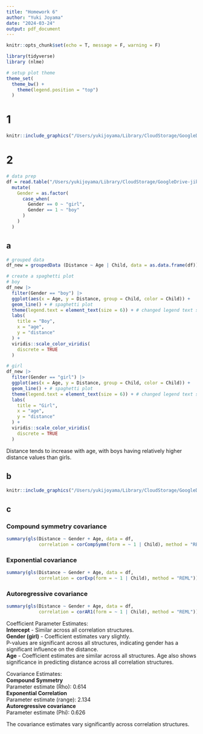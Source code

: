 ```yaml
---
title: "Homework 6"
author: "Yuki Joyama"
date: "2024-03-24"
output: pdf_document
---
```


```r
knitr::opts_chunk$set(echo = T, message = F, warning = F)

library(tidyverse)
library (nlme)

# setup plot theme
theme_set(
  theme_bw() +
    theme(legend.position = "top")
  )
```

# 1
```r
knitr::include_graphics("/Users/yukijoyama/Library/CloudStorage/GoogleDrive-jikeyu1995@gmail.com/My Drive/version_control/MS-biostats/Biostatistical Methods 2/Biostatistical Methods 2/p8131_hw6_files/Screenshot 2024-03-24 at 23.17.48.png")
```

# 2
```r
# data prep
df = read.table("/Users/yukijoyama/Library/CloudStorage/GoogleDrive-jikeyu1995@gmail.com/My Drive/version_control/MS-biostats/Biostatistical Methods 2/Biostatistical Methods 2/p8131_hw6_files/HW6-dental.txt", header = TRUE) |> 
  mutate(
    Gender = as.factor(
      case_when(
        Gender == 0 ~ "girl",
        Gender == 1 ~ "boy"
      )
    )
  )
```

## a
```r
# grouped data
df_new = groupedData (Distance ~ Age | Child, data = as.data.frame(df))

# create a spaghetti plot 
# boy
df_new |> 
  filter(Gender == "boy") |> 
  ggplot(aes(x = Age, y = Distance, group = Child, color = Child)) + 
  geom_line() + # spaghetti plot
  theme(legend.text = element_text(size = 6)) + # changed legend text size
  labs(
    title = "Boy",
    x = "age",
    y = "distance"
  ) +
  viridis::scale_color_viridis(
    discrete = TRUE
  )

# girl
df_new |> 
  filter(Gender == "girl") |> 
  ggplot(aes(x = Age, y = Distance, group = Child, color = Child)) + 
  geom_line() + # spaghetti plot
  theme(legend.text = element_text(size = 6)) + # changed legend text size
  labs(
    title = "Girl",
    x = "age",
    y = "distance"
  ) +
  viridis::scale_color_viridis(
    discrete = TRUE
  )
```

Distance tends to increase with age, with boys having relatively higher distance values than girls.

## b
```r
knitr::include_graphics("/Users/yukijoyama/Library/CloudStorage/GoogleDrive-jikeyu1995@gmail.com/My Drive/version_control/MS-biostats/Biostatistical Methods 2/Biostatistical Methods 2/p8131_hw6_files/Screenshot 2024-03-26 at 23.41.20.png")
```

## c
### Compound symmetry covariance
```r
summary(gls(Distance ~ Gender + Age, data = df, 
            correlation = corCompSymm(form = ~ 1 | Child), method = "REML"))
```

### Exponential covariance
```r
summary(gls(Distance ~ Gender + Age, data = df, 
            correlation = corExp(form = ~ 1 | Child), method = "REML"))
```

### Autoregressive covariance
```r
summary(gls(Distance ~ Gender + Age, data = df, 
            correlation = corAR1(form = ~ 1 | Child), method = "REML"))
```

Coefficient Parameter Estimates:  
**Intercept** - Similar across all correlation structures.  
**Gender (girl)** - Coefficient estimates vary slightly.  
P-values are significant across all structures, indicating gender has a significant influence on the distance.  
**Age** - Coefficient estimates are similar across all structures. Age also shows significance in predicting distance across all correlation structures.

Covariance Estimates:  
**Compound Symmetry**   
Parameter estimate (Rho): 0.614   
**Exponential Correlation**  
Parameter estimate (range): 2.134    
**Autoregressive covariance**  
Parameter estimate (Phi): 0.626      

The covariance estimates vary significantly across correlation structures.






